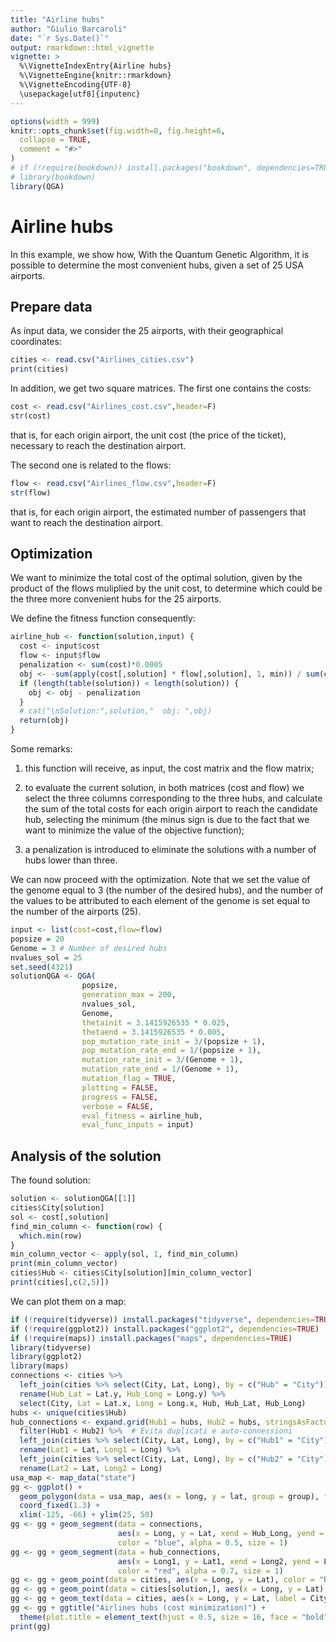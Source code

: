```yaml
---
title: "Airline hubs"
author: "Giulio Barcaroli"
date: "`r Sys.Date()`"
output: rmarkdown::html_vignette
vignette: >
  %\VignetteIndexEntry{Airline hubs}
  %\VignetteEngine{knitr::rmarkdown}
  %\VignetteEncoding{UTF-8}
  \usepackage[utf8]{inputenc}
---
```



```r
options(width = 999)
knitr::opts_chunk$set(fig.width=8, fig.height=6,
  collapse = TRUE,
  comment = "#>"
)
# if (!require(bookdown)) install.packages("bookdown", dependencies=TRUE)
# library(bookdown)
library(QGA)
```

# Airline hubs

In this example, we show how, With the Quantum Genetic Algorithm, it is possible to determine the most convenient hubs, given a set of 25 USA airports.

## Prepare data 

As input data, we consider the 25 airports, with their geographical coordinates:

```r
cities <- read.csv("Airlines_cities.csv")
print(cities)
```

In addition, we get two square matrices. The first one contains the costs:

```r
cost <- read.csv("Airlines_cost.csv",header=F)
str(cost)
```

that is, for each origin airport, the unit cost (the price of the ticket), necessary to reach the destination airport.

The second one is related to the flows:

```r
flow <- read.csv("Airlines_flow.csv",header=F)
str(flow)
```

that is, for each origin airport, the estimated number of passengers that want to reach the destination airport.

## Optimization

We want to minimize the total cost of the optimal solution, given by the product of the flows muliplied by the unit cost, to determine which could be the three more convenient hubs for the 25 airports.

We define the fitness function consequently:

```r
airline_hub <- function(solution,input) {
  cost <- input$cost
  flow <- input$flow
  penalization <- sum(cost)*0.0005
  obj <- -sum(apply(cost[,solution] * flow[,solution], 1, min)) / sum(cost)
  if (length(table(solution)) < length(solution)) {
    obj <- obj - penalization
  }
  # cat("\nSolution:",solution,"  obj: ",obj)
  return(obj)
}
```

Some remarks:

1. this function will receive, as input, the cost matrix and the flow matrix; 

2. to evaluate the current solution, in both matrices (cost and flow) we select the three columns corresponding to the three hubs, and calculate the sum of the total costs for each origin airport to reach the candidate hub, selecting the minimum (the minus sign is due to the fact that we want to minimize the value of the objective function);

3. a penalization is introduced to eliminate the solutions with a number of hubs lower than three.

We can now proceed with the optimization. Note that we set the value of the genome equal to 3 (the number of the desired hubs), and the number of the values to be attributed to each element of the genome is set equal to the number of the airports (25).

```r
input <- list(cost=cost,flow=flow)
popsize = 20
Genome = 3 # Number of desired hubs
nvalues_sol = 25
set.seed(4321)
solutionQGA <- QGA(
                popsize,
                generation_max = 200,
                nvalues_sol,
                Genome,
                thetainit = 3.1415926535 * 0.025,
                thetaend = 3.1415926535 * 0.005,
                pop_mutation_rate_init = 3/(popsize + 1),
                pop_mutation_rate_end = 1/(popsize + 1),
                mutation_rate_init = 3/(Genome + 1),
                mutation_rate_end = 1/(Genome + 1),
                mutation_flag = TRUE,
                plotting = FALSE,
                progress = FALSE,
                verbose = FALSE,
                eval_fitness = airline_hub,
                eval_func_inputs = input)
```


## Analysis of the solution

The found solution:

```r
solution <- solutionQGA[[1]]
cities$City[solution]
sol <- cost[,solution] 
find_min_column <- function(row) {
  which.min(row)
}
min_column_vector <- apply(sol, 1, find_min_column)
print(min_column_vector)
cities$Hub <- cities$City[solution][min_column_vector]
print(cities[,c(2,5)])
```

We can plot them on a map:

```r
if (!require(tidyverse)) install.packages("tidyverse", dependencies=TRUE)
if (!require(ggplot2)) install.packages("ggplot2", dependencies=TRUE)
if (!require(maps)) install.packages("maps", dependencies=TRUE)
library(tidyverse)
library(ggplot2)
library(maps)
connections <- cities %>%
  left_join(cities %>% select(City, Lat, Long), by = c("Hub" = "City")) %>%
  rename(Hub_Lat = Lat.y, Hub_Long = Long.y) %>%
  select(City, Lat = Lat.x, Long = Long.x, Hub, Hub_Lat, Hub_Long)
hubs <- unique(cities$Hub)
hub_connections <- expand.grid(Hub1 = hubs, Hub2 = hubs, stringsAsFactors = FALSE) %>%
  filter(Hub1 < Hub2) %>%  # Evita duplicati e auto-connessioni
  left_join(cities %>% select(City, Lat, Long), by = c("Hub1" = "City")) %>%
  rename(Lat1 = Lat, Long1 = Long) %>%
  left_join(cities %>% select(City, Lat, Long), by = c("Hub2" = "City")) %>%
  rename(Lat2 = Lat, Long2 = Long)
usa_map <- map_data("state")
gg <- ggplot() +
  geom_polygon(data = usa_map, aes(x = long, y = lat, group = group), fill = "white", color = "black") +
  coord_fixed(1.3) +
  xlim(-125, -66) + ylim(25, 50)
gg <- gg + geom_segment(data = connections, 
                        aes(x = Long, y = Lat, xend = Hub_Long, yend = Hub_Lat),
                        color = "blue", alpha = 0.5, size = 1)
gg <- gg + geom_segment(data = hub_connections,
                        aes(x = Long1, y = Lat1, xend = Long2, yend = Lat2),
                        color = "red", alpha = 0.7, size = 1)
gg <- gg + geom_point(data = cities, aes(x = Long, y = Lat), color = "blue", size = 2)
gg <- gg + geom_point(data = cities[solution,], aes(x = Long, y = Lat), color = "red", size = 3)
gg <- gg + geom_text(data = cities, aes(x = Long, y = Lat, label = City), hjust = 1, vjust = 1, size = 3)
gg <- gg + ggtitle("Airlines hubs (cost minimization)") +
  theme(plot.title = element_text(hjust = 0.5, size = 16, face = "bold"))
print(gg)
```

